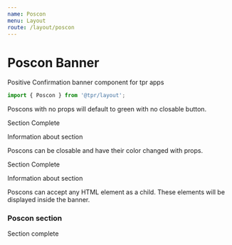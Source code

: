 ```yaml
---
name: Poscon
menu: Layout
route: /layout/poscon
---
```



# Poscon Banner

Positive Confirmation banner component for tpr apps

```js
import { Poscon } from '@tpr/layout';
```

Poscons with no props will default to green with no closable button.

<Playground>
	<Poscon>
		<p>Section Complete</p>
		<p>Information about section</p>
	</Poscon>
</Playground>

Poscons can be closable and have their color changed with props.

<Playground>
	<Poscon color={'warning.1'} enableClose={true}>
		<p>Section Complete</p>
		<p>Information about section</p>
	</Poscon>
</Playground>

Poscons can accept any HTML element as a child. These elements will be displayed inside the banner.

<Playground>
	<Poscon enableClose={true}>
		<H3>Poscon section</H3>
		<P>Section complete</P>
	</Poscon>
</Playground>

